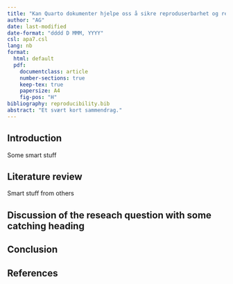 ```yaml
---
title: "Kan Quarto dokumenter hjelpe oss å sikre reproduserbarhet og replikerbarhet innen forskning?"
author: "AG"
date: last-modified
date-format: "dddd D MMM, YYYY"
csl: apa7.csl
lang: nb
format:
  html: default
  pdf:
    documentclass: article
    number-sections: true
    keep-tex: true
    papersize: A4
    fig-pos: "H"
bibliography: reproducibility.bib
abstract: "Et svært kort sammendrag."
---
```


## Introduction

Some smart stuff

## Literature review

Smart stuff from others

## Discussion of the reseach question with some catching heading

## Conclusion

## References


